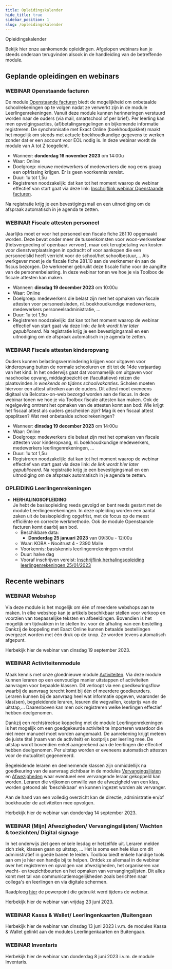 ```yaml
---
title: Opleidingskalender
hide_title: true 
sidebar_position: 1
slug: /opleidingskalender
---
```


<ImageTitle img="calendar.png">Opleidingskalender</ImageTitle>

Bekijk hier onze aankomende opleidingen. 
Afgelopen webinars kan je steeds onderaan terugvinden alsook in de handleiding van de betreffende module. 

## Geplande opleidingen en webinars

### WEBINAR Openstaande facturen

De module [Openstaande facturen](/openstaande_facturen) biedt de mogelijkheid om onbetaalde schoolrekeningen op te volgen nadat ze verwerkt zijn in de module Leerlingenrekeningen. Vanuit deze module kunnen herinneringen verstuurd worden naar de ouders (via mail, smartschool of per brief). Per leerling kan men opvolgingsacties, (af)betalingsregelingen en bijkomende informatie registreren. De synchronisatie met Exact Online (boekhoudpakket) maakt het mogelijk om steeds met actuele boekhoudkundige gegevens te werken zonder dat er een account voor EOL nodig is. In deze webinar wordt de module van A tot Z toegelicht. 

- Wanneer: **donderdag 16 november 2023** om 14:00u
- Waar: Online
- Doelgroep: nieuwe medewerkers of medewerkers die nog eens graag een opfrissing krijgen. Er is geen voorkennis vereist.
- Duur: 1u tot 1,5u
- Registreren noodzakelijk: dat kan tot het moment waarop de webinar effectief van start gaat via deze link: [Inschrijflink webinar Openstaande facturen](https://events.teams.microsoft.com/event/cebdd8e2-d1b4-4936-a6ec-24daef7b8b85@1e34ee9c-f746-42e1-8f41-f79f0a6a678d). 

Na registratie krijg je een bevestigingsmail en een uitnodiging om de afspraak automatisch in je agenda te zetten. 

### WEBINAR Fiscale attesten personeel 
Jaarlijks moet er voor het personeel een fiscale fiche 281.10 opgemaakt worden. Deze bevat onder meer de tussenkomsten voor woon-werkverkeer (fietsvergoeding of openbaar vervoer), maar ook terugbetaling van kosten voor dienstverplaatsingen in opdracht of voor aankopen die een personeelslid heeft verricht voor de school/het schoolbestuur,... Als werkgever moet je de fiscale fiche 281.10 aan de werknemer én aan de fiscus bezorgen. De werknemer gebruikt deze fiscale fiche voor de aangifte van de personenbelasting. In deze webinar tonen we hoe je via Toolbox de fiscale attesten kan maken.

- Wanneer: **dinsdag 19 december 2023** om 10:00u
- Waar: Online
- Doelgroep: medewerkers die belast zijn met het opmaken van fiscale attesten voor personeelsleden, nl. boekhoudkundige medewerkers, medewerkers personeelsadministratie, ...
- Duur: 1u tot 1,5u
- Registreren noodzakelijk: dat kan tot het moment waarop de webinar effectief van start gaat via deze link: *de link wordt hier later gepubliceerd*. Na registratie krijg je een bevestigingsmail en een uitnodiging om de afspraak automatisch in je agenda te zetten. 

### WEBINAR Fiscale attesten kinderopvang
Ouders kunnen belastingsvermindering krijgen voor uitgaven voor kinderopvang buiten de normale schooluren en dit tot de 14de verjaardag van het kind. In het onderwijs gaat dat voornamelijk om uitgaven voor naschoolse opvang, middagtoezicht en (facultatieve) reizen die plaatsvinden *in weekends en tijdens schoolvakanties*. Scholen moeten hiervoor een attest uitreiken aan de ouders. Dit attest moet eveneens digitaal via Belcotax-on-web bezorgd worden aan de fiscus. In deze webinar tonen we hoe je via Toolbox fiscale attesten kan maken. Ook de regelgeving omtrent het opmaken van de attesten komt aan bod: Wie krijgt het fiscaal attest als ouders gescheiden zijn? Mag ik een fiscaal attest opsplitsen? Wat met onbetaalde schoolrekeningen? 

- Wanneer: **dinsdag 19 december 2023** om 14:00u
- Waar: Online
- Doelgroep: medewerkers die belast zijn met het opmaken van fiscale attesten voor kinderopvang, nl. boekhoudkundige medewerkers, medewerkers leerlingenrekeningen, ...
- Duur: 1u tot 1,5u
- Registreren noodzakelijk: dat kan tot het moment waarop de webinar effectief van start gaat via deze link: *de link wordt hier later gepubliceerd*. Na registratie krijg je een bevestigingsmail en een uitnodiging om de afspraak automatisch in je agenda te zetten. 

### OPLEIDING Leerlingenrekeningen

- **HERHALINGSOPLEIDING** <br/>
    Je hebt de basisopleiding reeds gevolgd en bent reeds gestart met de module Leerlingenrekeningen. In deze opleiding worden een aantal zaken uit de basisopleiding opgefrist, met de focus op de meest efficiënte en correcte werkmethode. Ook de module Openstaande facturen komt daarbij aan bod. 
    - Beschikbare data: 
        - **Donderdag 25 januari 2023** van 09:30u - 12:00u 
    - Waar: KOBA - Nooitrust 4 - 2390 Malle
    - Voorkennis: basiskennis leerlingenrekeningen vereist
    - Duur: halve dag 
    - Vooraf inschrijven vereist: [Inschrijflink herhalingsopleiding leerlingenrekeningen 25/01/2023](https://www.kobavzw.be/events_subscription.php?EVENT_KEY=K?934AB$1696591935M?Q5391956961)

## Recente webinars

### WEBINAR Webshop 

Via deze module is het mogelijk om één of meerdere webshops aan te maken. In elke webshop kan je artikels beschikbaar stellen voor verkoop en voorzien van toepasselijke teksten en afbeeldingen. Bovendien is het mogelijk om tijdvakken in te stellen bv. voor de afhaling van een bestelling. Dankzij de koppeling met Exact Online kunnen betaalde bestellingen overgezet worden met één druk op de knop. Ze worden tevens automatisch afgepunt.

Herbekijk hier de webinar van dinsdag 19 september 2023.

<Youtube url="https://www.youtube.com/embed/lkp0GUcc8F4"/>

### WEBINAR Activiteitenmodule

Maak kennis met onze gloednieuwe module [Activiteiten](/activiteiten). Via deze module kunnen leraren op een eenvoudige manier uitstappen of activiteiten aanvragen voor bepaalde klassen. Dit verloopt via een goedkeuringsflow waarbij de aanvraag terecht komt bij één of meerdere goedkeurders. Leraren kunnen bij de aanvraag heel wat informatie opgeven, waaronder de klas(sen), begeleidende leraren, lesuren die wegvallen, kostprijs van de uitstap,... Daarenboven kan men ook registreren welke leerlingen effectief hebben deelgenomen. 

Dankzij een rechtstreekse koppeling met de module Leerlingenrekeningen is het mogelijk om een goedgekeurde activiteit te importeren waardoor die niet meer manueel moet worden aangemaakt. De aanrekening krijgt meteen de juiste titel (naam van de activiteit) en kostprijs per leerling mee. De uitstap wordt bovendien enkel aangerekend aan de leerlingen die effectief hebben deelgenomen. Per uitstap worden er eveneens automatisch attesten voor de mutualiteit gegenereerd. 

Begeleidende leraren en deelnemende klassen zijn onmiddellijk na goedkeuring van de aanvraag zichtbaar in de modules [Vervangingslijsten](/vervangingslijsten) en [Afwezigheden](/afwezigheden/afwezigheden/) waar eventueel een vervangende leraar gekoppeld kan worden. Leraren die vrijkomen omwille van de afwezigheid van een klas, worden getoond als 'beschikbaar' en kunnen ingezet worden als vervanger. 

Aan de hand van een volledig overzicht kan de directie, administratie en/of boekhouder de activiteiten mee opvolgen.

Herbekijk hier de webinar van donderdag 14 september 2023.

<Youtube url="https://www.youtube.com/embed/AlygYE6E5oI"/>

### WEBINAR (Mijn) Afwezigheden/ Vervangingslijsten/ Wachten & toezichten/ Digital signage

In het onderwijs ziet geen enkele lesdag er hetzelfde uit. Leraren melden zich ziek, klassen gaan op uitstap, ... Het is soms een hele klus om dit administratief in goede banen te leiden. Toolbox biedt enkele handige tools aan om je hier een handje bij te helpen. Ontdek ze allemaal in de webinar over het registreren en opvolgen van afwezigheden, het organiseren van wacht- en toezichtbeurten en het opmaken van vervangingslijsten. Dit alles komt met tal van communicatiemogelijkheden zoals berichten naar collega's en leerlingen en via digitale schermen. 

Raadpleeg [hier](powerpoint_afwezigheden.pdf) de powerpoint die gebruikt werd tijdens de webinar. 

Herbekijk hier de webinar van vrijdag 23 juni 2023.

<Youtube url="https://www.youtube.com/embed/vxjhXLlep_w" />

### WEBINAR Kassa & Wallet/ Leerlingenkaarten /Buitengaan

Herbekijk hier de webinar van dinsdag 13 juni 2023 i.v.m. de modules Kassa & Wallet gelinkt aan de modules Leerlingenkaarten en Buitengaan. 

<Youtube url="https://www.youtube.com/embed/iA7ukwVDmls" />

### WEBINAR Inventaris

Herbekijk hier de webinar van donderdag 8 juni 2023 i.v.m. de module Inventaris.

<Youtube url="https://www.youtube.com/embed/BvTgHH81QKk" />

 





